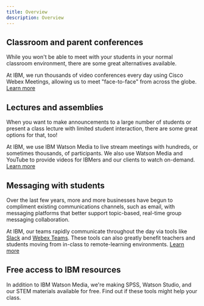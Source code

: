 ```yaml
---
title: Overview
description: Overview
---
```


<Row className="title-with-text">
  <Column colMd={2} colLg={4}>

## Classroom and parent conferences

  </Column>
  <Column colMd={6} colLg={8}>

While you won't be able to meet with your students in your normal classroom environment, there are some great alternatives available.

At IBM, we run thousands of video conferences every day using Cisco Webex Meetings, allowing us to meet "face-to-face" from across the globe.
[Learn more](/classroom-and-parent-resources)

  </Column>
</Row>

<Row className="title-with-text">
  <Column colMd={2} colLg={4}>

## Lectures and assemblies

  </Column>
  <Column colMd={6} colLg={8}>

When you want to make announcements to a large number of students or present a class lecture with limited student interaction, there are some great options for that, too!

At IBM, we use IBM Watson Media to live stream meetings with hundreds, or sometimes thousands, of participants. We also use Watson Media and YouTube to provide videos for IBMers and our clients to watch on-demand.
[Learn more](/lectures-and-assemblies)

  </Column>
</Row>
<Row className="title-with-text">
  <Column colMd={2} colLg={4}>

## Messaging with students

  </Column>
  <Column colMd={6} colLg={8}>

Over the last few years, more and more businesses have begun to compliment existing communications channels, such as email, with messaging platforms that better support topic-based, real-time group messaging collaboration.

At IBM, our teams rapidly communicate throughout the day via tools like [Slack](https://slack.com/pricing/free) and [Webex Teams](https://www.webex.com/pricing/index.html). These tools can also greatly benefit teachers and students moving from in-class to remote-learning environments.
[Learn more](/mesaging-with-students)

  </Column>
</Row>
<Row className="title-with-text">
  <Column colMd={2} colLg={4}>

## Free access to IBM resources

</Column>
  <Column colMd={6} colLg={8}>

In addition to IBM Watson Media, we're making SPSS, Watson Studio, and our STEM materials available for free. Find out if these tools might help your class.

  </Column>
</Row>
